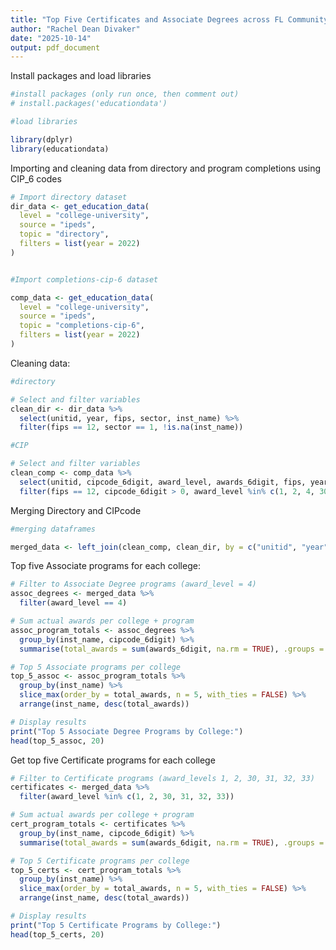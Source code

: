 ```yaml
---
title: "Top Five Certificates and Associate Degrees across FL Community Colleges"
author: "Rachel Dean Divaker"
date: "2025-10-14"
output: pdf_document
---
```

Install packages and load libraries
```r
#install packages (only run once, then comment out)
# install.packages('educationdata')

#load libraries

library(dplyr)
library(educationdata)


```

Importing and cleaning data from directory and program completions using CIP_6 codes

```r
# Import directory dataset
dir_data <- get_education_data(
  level = "college-university",
  source = "ipeds",
  topic = "directory",
  filters = list(year = 2022)
)



```

```r
#Import completions-cip-6 dataset

comp_data <- get_education_data(
  level = "college-university",
  source = "ipeds",
  topic = "completions-cip-6",
  filters = list(year = 2022)
)

```

Cleaning data:

```r
#directory

# Select and filter variables
clean_dir <- dir_data %>%
  select(unitid, year, fips, sector, inst_name) %>%
  filter(fips == 12, sector == 1, !is.na(inst_name))

```

```r
#CIP

# Select and filter variables
clean_comp <- comp_data %>%
  select(unitid, cipcode_6digit, award_level, awards_6digit, fips, year) %>%
  filter(fips == 12, cipcode_6digit > 0, award_level %in% c(1, 2, 4, 30, 31, 32, 33), awards_6digit > 0)

```

Merging Directory and CIPcode 
```r
#merging dataframes

merged_data <- left_join(clean_comp, clean_dir, by = c("unitid", "year", "fips"))


```

Top five Associate programs for each college:
```r
# Filter to Associate Degree programs (award_level = 4)
assoc_degrees <- merged_data %>%
  filter(award_level == 4)

# Sum actual awards per college + program
assoc_program_totals <- assoc_degrees %>%
  group_by(inst_name, cipcode_6digit) %>%
  summarise(total_awards = sum(awards_6digit, na.rm = TRUE), .groups = "drop")

# Top 5 Associate programs per college
top_5_assoc <- assoc_program_totals %>%
  group_by(inst_name) %>%
  slice_max(order_by = total_awards, n = 5, with_ties = FALSE) %>%
  arrange(inst_name, desc(total_awards))

# Display results
print("Top 5 Associate Degree Programs by College:")
head(top_5_assoc, 20)

```

Get top five Certificate programs for each college
```r
# Filter to Certificate programs (award_levels 1, 2, 30, 31, 32, 33)
certificates <- merged_data %>%
  filter(award_level %in% c(1, 2, 30, 31, 32, 33))

# Sum actual awards per college + program
cert_program_totals <- certificates %>%
  group_by(inst_name, cipcode_6digit) %>%
  summarise(total_awards = sum(awards_6digit, na.rm = TRUE), .groups = "drop")

# Top 5 Certificate programs per college
top_5_certs <- cert_program_totals %>%
  group_by(inst_name) %>%
  slice_max(order_by = total_awards, n = 5, with_ties = FALSE) %>%
  arrange(inst_name, desc(total_awards))

# Display results
print("Top 5 Certificate Programs by College:")
head(top_5_certs, 20)

```
